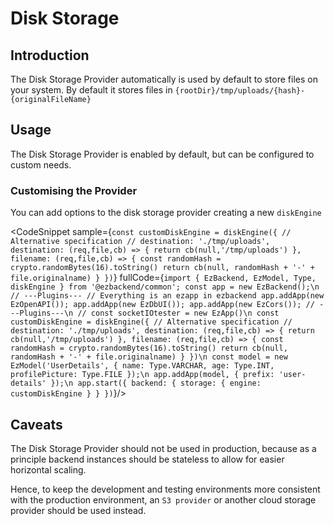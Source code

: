 # Disk Storage


## Introduction

The Disk Storage Provider automatically is used by default to store files on your system. By default it stores files in `{rootDir}/tmp/uploads/{hash}-{originalFileName}`


## Usage

The Disk Storage Provider is enabled by default, but can be configured to custom needs.

### Customising the Provider

You can add options to the disk storage provider creating a new `diskEngine`

<CodeSnippet
sample={`const customDiskEngine = diskEngine({
  // Alternative specification
  // destination: './tmp/uploads',
  destination: (req,file,cb) => {
    return cb(null,'/tmp/uploads')
  },
  filename: (req,file,cb) => {
    const randomHash = crypto.randomBytes(16).toString()
    return cb(null, randomHash + '-' + file.originalname)
  }
})`}
fullCode={`import { EzBackend, EzModel, Type, diskEngine } from '@ezbackend/common';
const app = new EzBackend();\n
// ---Plugins---
// Everything is an ezapp in ezbackend
app.addApp(new EzOpenAPI());
app.addApp(new EzDbUI());
app.addApp(new EzCors());
// ---Plugins---\n
// const socketIOtester = new EzApp()\n
const customDiskEngine = diskEngine({
  // Alternative specification
  // destination: './tmp/uploads',
  destination: (req,file,cb) => {
    return cb(null,'/tmp/uploads')
  },
  filename: (req,file,cb) => {
    const randomHash = crypto.randomBytes(16).toString()
    return cb(null, randomHash + '-' + file.originalname)
  }
})\n
const model = new EzModel('UserDetails', {
  name: Type.VARCHAR,
  age: Type.INT,
  profilePicture: Type.FILE
});\n
app.addApp(model, { prefix: 'user-details' });\n
app.start({
  backend: {
    storage: {
      engine: customDiskEngine
    }
  }
})`}/>

## Caveats

The Disk Storage Provider should not be used in production, because as a principle backend instances should be stateless to allow for easier horizontal scaling.

Hence, to keep the development and testing environments more consistent with the production environment, an `S3 provider` or another cloud storage provider should be used instead.